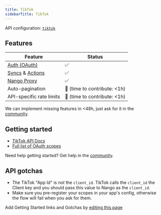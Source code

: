 ```yaml
---
title: TikTok
sidebarTitle: TikTok
---
```


API configuration: [`tiktok`](https://nango.dev/providers.yaml)

## Features

| Feature                                                                          | Status                          |
| -------------------------------------------------------------------------------- | ------------------------------- |
| [Auth (OAuth)](/guides/oauth)                                                      | ✅                              |
| [Syncs](/guides/sync) & [Actions](/guides/action)                                                              | ✅                              |
| [Nango Proxy](/guides/proxy)                          | ✅   |
| Auto-pagination                     | 🚫 (time to contribute: &lt;1h) |
| API-specific rate limits | 🚫 (time to contribute: &lt;1h) |

<Tip>We can implement missing features in &lt;48h, just ask for it in the [community](https://nango.dev/slack).</Tip>
## Getting started

-   [TikTok API Docs](https://developers.tiktok.com/doc/overview/)
-   [Full list of OAuth scopes](https://developers.tiktok.com/doc/tiktok-api-scopes/)

<Tip>Need help getting started? Get help in the [community](https://nango.dev/slack).</Tip>

## API gotchas

-   The TikTok "App Id" is _not_ the `client_id`. TikTok calls the `client_id` the Client key and you should pass this value to Nango as the `client_id`.
-   Make sure you pre-register your scopes in your app's config, otherwise the flow will fail when you ask for them.

<Note>Add Getting Started links and Gotchas by [editing this page](https://github.com/nangohq/nango/tree/master/docs-v2/integrations/all/tiktok.mdx)</Note>
